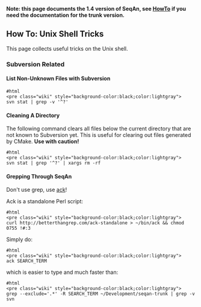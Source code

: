
'''Note: this page documents the 1.4 version of SeqAn, see [[HowTo]] if you need the documentation for the trunk version.'''
== How To: Unix Shell Tricks ==

This page collects useful tricks on the Unix shell.

=== Subversion Related ===

==== List Non-Unknown Files with Subversion ====

<pre>
#html
<pre class="wiki" style="background-color:black;color:lightgray">
svn stat | grep -v '^?'
</pre>
</pre>

==== Cleaning A Directory ====

The following command clears all files below the current directory that are not known to Subversion yet.
This is useful for clearing out files generated by CMake.
'''Use with caution!'''

<pre>
#html
<pre class="wiki" style="background-color:black;color:lightgray">
svn stat | grep '^?' | xargs rm -rf
</pre>
</pre>

==== Grepping Through SeqAn ====

Don't use grep, use [http://betterthangrep.com/ack-standalone ack]!

Ack is a standalone Perl script:

<pre>
#html
<pre class="wiki" style="background-color:black;color:lightgray">
curl http://betterthangrep.com/ack-standalone > ~/bin/ack && chmod 0755 !#:3
</pre>
</pre>

Simply do:

<pre>
#html
<pre class="wiki" style="background-color:black;color:lightgray">
ack SEARCH_TERM
</pre>
</pre>

which is easier to type and much faster than:

<pre>
#html
<pre class="wiki" style="background-color:black;color:lightgray">
grep --exclude='.*' -R SEARCH_TERM ~/Development/seqan-trunk | grep -v svn
</pre>
</pre>



{{TracNotice|{{PAGENAME}}}}